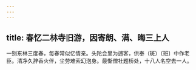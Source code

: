 ```yaml
---
---
---
```

title: 春忆二林寺旧游，因寄朗、满、晦三上人
---



一别东林三度春，每春常似忆情亲。头陀会里为逋客，供奉（斑）〔班〕中作老臣。清净久辞香火伴，尘劳难索幻泡身。最惭僧社题桥处，十八人名空去一人。